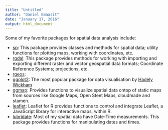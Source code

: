```yaml
---
title: "Untitled"
author: "Daniel Emaasit"
date: "January 17, 2016"
output: html_document
---
```


Some of my favorite packages for spatial data analysis include:

* [sp](https://cran.r-project.org/web/packages/sp/index.html): This package provides classes and methods for spatial data; utility functions for plotting maps, working with coordinates, etc.  
* [rgdal](https://cran.r-project.org/web/packages/rgdal/index.html): This package provides methods for working with importing and exporting different raster and vector geospatial data formats; Coordinate Reference Systems; projections, etc.  
* [rgeos](https://cran.r-project.org/web/packages/rgeos/index.html):  
* [ggplot2](http://ggplot2.org/): The most popular package for data visualisation by [Hadely Wickham](http://had.co.nz/)
* [ggmap](https://cran.r-project.org/web/packages/ggmap/index.html): Provides functions to visualize spatial data ontop of static maps from sources like Google Maps, Open Steet Maps, cloudmade and stamen.
* [leaflet](http://rstudio.github.io/leaflet/): Leaflet for R provides functions to control and integrate Leaflet, a JavaScript library for interactive maps, within R.
* [lubridate](https://cran.r-project.org/web/packages/lubridate/index.html): Most of my spatial data have Date-Time measurements. This package provides functions for manipulating dates and times.


